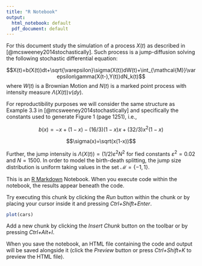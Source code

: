 ---
title: "R Notebook"
output:
  html_notebook: default
  pdf_document: default
---

For this document  study the simulation of a process $X(t)$ as described in [@mcsweeney2014stochastically]. Such process is a jump-diffusion solving the following stochastic differential equation:

$$X(t)=b(X(t))dt+\sqrt{\varepsilon}\sigma(X(t))dW(t)+\int_{\mathcal{M}}\varepsilon\gamma(X(t-),Y(t))dN_k(t)$$
where $W(t)$ is a Brownian Motion and $N(t)$ is a marked point process with intensity measure $\Lambda(X(t))\nu(dy)$.

For reproductibility purposes we will consider the same structure as Example 3.3 in [@mcsweeney2014stochastically] and specifically the constants used to generate Figure 1 (page 1251), i.e.,

$$b(x)=-x + (1- x)-(16/3)(1-x)x+(32/3)x^2(1-x)$$

$$\sigma(x)=\sqrt(x(1-x))$$

Further, the jump intensity is $\Lambda(X(t))=(1/2)\varepsilon^2N^2$ for fied constants $\varepsilon^2=0.02$ and $N=1500$. In order to model the birth-death splitting, the jump size distribution is uniform taking values in the set $\mathcal{M}=\{-1,1\}$.


This is an [R Markdown](http://rmarkdown.rstudio.com) Notebook. When you execute code within the notebook, the results appear beneath the code. 

Try executing this chunk by clicking the *Run* button within the chunk or by placing your cursor inside it and pressing *Ctrl+Shift+Enter*. 

```{r}
plot(cars)
```

Add a new chunk by clicking the *Insert Chunk* button on the toolbar or by pressing *Ctrl+Alt+I*.

When you save the notebook, an HTML file containing the code and output will be saved alongside it (click the *Preview* button or press *Ctrl+Shift+K* to preview the HTML file).
